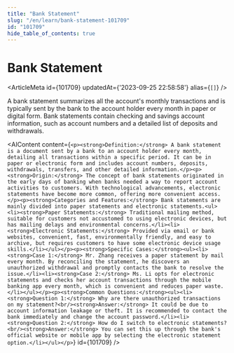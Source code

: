 ```yaml
---
title: "Bank Statement"
slug: "/en/learn/bank-statement-101709"
id: "101709"
hide_table_of_contents: true
---
```



# Bank Statement

<ArticleMeta id={101709} updatedAt={'2023-09-25 22:58:58'} alias={`[]`} />
<div className='border-solid border-b border-t-0 my-4 border-[var(--ifm-color-gray-300)]' />

A bank statement summarizes all the account's monthly transactions and is typically sent by the bank to the account holder every month in paper or digital form. Bank statements contain checking and savings account information, such as account numbers and a detailed list of deposits and withdrawals.

<AIContent content={`<p><strong>Definition:</strong> A bank statement is a document sent by a bank to an account holder every month, detailing all transactions within a specific period. It can be in paper or electronic form and includes account numbers, deposits, withdrawals, transfers, and other detailed information.</p><p><strong>Origin:</strong> The concept of bank statements originated in the early days of banking when banks needed a way to report account activities to customers. With technological advancements, electronic statements have become more common, offering more convenient access.</p><p><strong>Categories and Features:</strong> Bank statements are mainly divided into paper statements and electronic statements.<ul><li><strong>Paper Statements:</strong> Traditional mailing method, suitable for customers not accustomed to using electronic devices, but has mailing delays and environmental concerns.</li><li><strong>Electronic Statements:</strong> Provided via email or bank websites, convenient, fast, environmentally friendly, and easy to archive, but requires customers to have some electronic device usage skills.</li></ul></p><p><strong>Specific Cases:</strong><ul><li><strong>Case 1:</strong> Mr. Zhang receives a paper statement by mail every month. By reconciling the statement, he discovers an unauthorized withdrawal and promptly contacts the bank to resolve the issue.</li><li><strong>Case 2:</strong> Ms. Li opts for electronic statements and checks her account transactions through the mobile banking app every month, which is convenient and reduces paper waste.</li></ul></p><p><strong>Common Questions:</strong><ul><li><strong>Question 1:</strong> Why are there unauthorized transactions on my statement?<br/><strong>Answer:</strong> It could be due to account information leakage or theft. It is recommended to contact the bank immediately and change the account password.</li><li><strong>Question 2:</strong> How do I switch to electronic statements?<br/><strong>Answer:</strong> You can set this up through the bank's official website or mobile app by selecting the electronic statement option.</li></ul></p>`} id={101709} />
